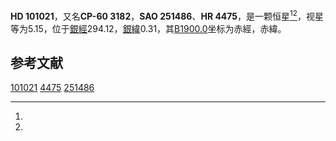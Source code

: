 {{Starbox begin
| name = HD 101021
}}
{{Starbox observe
| epoch = [[J2000.0|J2000.0]]
| constell = {{星座名待查}}<ref name=SIMBAD>{{cite web
 | url=http://simbad.u-strasbg.fr/simbad/sim-id?Ident=HR+4475
 | title=Pulsating variable Star
 | publisher=Centre de Données astronomiques de Strasbourg
 | work=SIMBAD
 | accessdate=2012-07-13
 | archive-date=2020-10-24
 | archive-url=https://web.archive.org/web/20201024184231/http://simbad.u-strasbg.fr/simbad/sim-id?Ident=HR+4475
 }}</ref><ref name=DATA>{{cite web
 | url=http://vizier.u-strasbg.fr/viz-bin/VizieR-5?-out.add=.&-source=5050&-corr=PK=HR&-out.max=9999&HR=4475
 | title=VizieR Detailed Page
 | accessdate=2012-07-13
 | archive-date=2016-03-04
 | archive-url=https://web.archive.org/web/20160304195813/http://vizier.u-strasbg.fr/viz-bin/VizieR-5?-out.add=.&-source=5050&-corr=PK=HR&-out.max=9999&HR=4475
 | dead-url=no
 }}</ref>
| 星官 = 
| ra = {{RA|11|37|0.6}}<ref name=SIMBAD /><ref name=DATA />
| dec = {{DEC|-61|17|0}}<ref name=SIMBAD /><ref name=DATA />
| appmag_v = 5.15<ref name=SIMBAD /><ref name=DATA />
}}
{{Starbox character
| class = K0III<ref name=SIMBAD /><ref name=DATA />
| b-v = 1.12<ref name=SIMBAD /><ref name=DATA />
| u-b = 1.15<ref name=SIMBAD /><ref name=DATA />
| r-i = <ref name=SIMBAD /><ref name=DATA />
| variable = 
}}
{{Starbox astrometry
| radial_v = 1.15
| prop_mo_ra = 3
| parallax = 0.002
| p_error = 
}}
{{Starbox catalog
| names =CP-60 3182，[[SAO星表|SAO]] 251486，[[HD星表|HD]] 101021，[[HR星表|HR]] 4475}}
{{Starbox reference |Simbad=HR+4475}}
{{Starbox end}}

'''HD 101021'''，又名'''CP-60 3182'''，'''SAO 251486'''、'''HR 4475'''，是一颗恒星<ref name=SIMBAD /><ref name=DATA />，视星等为5.15，位于[[銀道座標系|銀經]]294.12，[[銀道座標系|銀緯]]0.31，其[[B1900.0|B1900.0]]坐标为赤經{{RA|11|32|22.8}}，赤緯{{DEC|-60|0.31|48}}。

== 参考文献 ==
{{reflist}}

{{star-stub}}

[[Category:HD和HDE天體|101021]]
[[Category:HR天體|4475]]
[[Category:SAO天體|251486]]